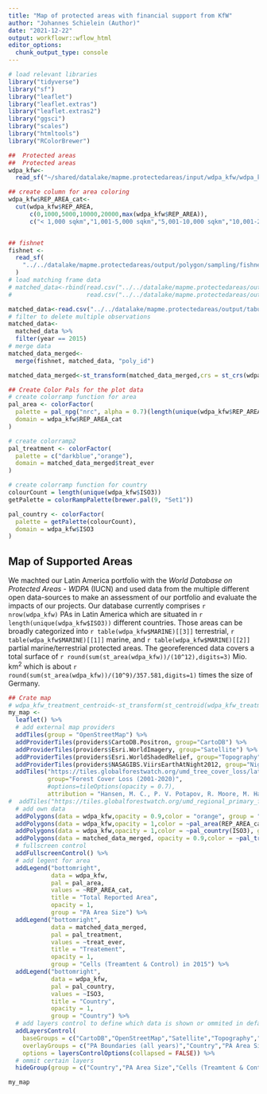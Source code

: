 ```yaml
---
title: "Map of protected areas with financial support from KfW"
author: "Johannes Schielein (Author)"
date: "2021-12-22"
output: workflowr::wflow_html
editor_options:
  chunk_output_type: console
---
```


```r
# load relevant libraries
library("tidyverse")
library("sf")
library("leaflet")
library("leaflet.extras")
library("leaflet.extras2")
library("ggsci")
library("scales")
library("htmltools")
library("RColorBrewer")
```

```r
##  Protected areas
##  Protected areas
wdpa_kfw<-
  read_sf("~/shared/datalake/mapme.protectedareas/input/wdpa_kfw/wdpa_kfw_spatial_latinamerica_2021-02-01_supportedPAs_unique.gpkg")

## create column for area coloring
wdpa_kfw$REP_AREA_cat<-
  cut(wdpa_kfw$REP_AREA,
      c(0,1000,5000,10000,20000,max(wdpa_kfw$REP_AREA)),
      c("< 1,000 sqkm","1,001-5,000 sqkm","5,001-10,000 sqkm","10,001-20,000 sqkm",paste("20,001-",max(wdpa_kfw$REP_AREA)," sqkm",sep="")))


## fishnet
fishnet <-
  read_sf(
    "../../datalake/mapme.protectedareas/output/polygon/sampling/fishnets/fishnet_all_update_Dec-07.gpkg"
  )
# load matching frame data
# matched_data<-rbind(read.csv("../../datalake/mapme.protectedareas/output/tabular/regression_input/matched_panel_2015.csv"),
#                     read.csv("../../datalake/mapme.protectedareas/output/tabular/regression_input/matched_panel_2007.csv"))

matched_data<-read.csv("../../datalake/mapme.protectedareas/output/tabular/regression_input/matched_panel_2015.csv")
# filter to delete multiple observations
matched_data<-
  matched_data %>%
  filter(year == 2015)
# merge data 
matched_data_merged<-
  merge(fishnet, matched_data, "poly_id")

matched_data_merged<-st_transform(matched_data_merged,crs = st_crs(wdpa_kfw))

## Create Color Pals for the plot data
# create colorramp function for area
pal_area <- colorFactor(
  palette = pal_npg("nrc", alpha = 0.7)(length(unique(wdpa_kfw$REP_AREA_cat))),
  domain = wdpa_kfw$REP_AREA_cat
)

# create colorramp2
pal_treatment <- colorFactor(
  palette = c("darkblue","orange"),
  domain = matched_data_merged$treat_ever
)

# create colorramp function for country
colourCount = length(unique(wdpa_kfw$ISO3))
getPalette = colorRampPalette(brewer.pal(9, "Set1"))

pal_country <- colorFactor(
  palette = getPalette(colourCount),
  domain = wdpa_kfw$ISO3
)

```

## Map of Supported Areas

We machted our Latin America portfolio with the *World Database on Protected Areas - WDPA* (IUCN) and used data from the multiple different open data-sources to make an assessment of our portfolio and evaluate the impacts of our projects. Our database currently comprises `r nrow(wdpa_kfw)` PAs in Latin America which are situated in `r length(unique(wdpa_kfw$ISO3))` different countries. Those areas can be broadly categorized into `r table(wdpa_kfw$MARINE)[[3]]` terrestrial, `r table(wdpa_kfw$MARINE)[[1]]` marine, and `r table(wdpa_kfw$MARINE)[[2]]` partial marine/terrestrial protected areas. The georeferenced data covers a total surface of `r round(sum(st_area(wdpa_kfw))/(10^12),digits=3)` Mio. km^2^ which is about `r round(sum(st_area(wdpa_kfw))/(10^9)/357.581,digits=1)` times the size of Germany. 

```r
## Crate map
# wdpa_kfw_treatment_centroid<-st_transform(st_centroid(wdpa_kfw_treatment_centroid),crs = 4326)
my_map <-
  leaflet() %>%
  # add external map providers
  addTiles(group = "OpenStreetMap") %>%
  addProviderTiles(providers$CartoDB.Positron, group="CartoDB") %>%
  addProviderTiles(providers$Esri.WorldImagery, group="Satellite") %>%
  addProviderTiles(providers$Esri.WorldShadedRelief, group="Topography") %>%
  addProviderTiles(providers$NASAGIBS.ViirsEarthAtNight2012, group="Nightlights") %>%
  addTiles("https://tiles.globalforestwatch.org/umd_tree_cover_loss/latest/dynamic/{z}/{x}/{y}.png",
           group="Forest Cover Loss (2001-2020)",
           #options=tileOptions(opacity = 0.7),
           attribution = "Hansen, M. C., P. V. Potapov, R. Moore, M. Hancher, S. A. Turubanova, A. Tyukavina, D. Thau, S. V. Stehman, S. J. Goetz, T. R. Loveland, A. Kommareddy, A. Egorov, L. Chini, C. O. Justice, and J. R. G. Townshend. 2013. “High-Resolution Global Maps of 21st-Century Forest Cover Change.” Science 342 (15 November): 850–53. Data available on-line from: http://earthenginepartners.appspot.com/science-2013-global-forest.")%>%
#  addTiles("https://tiles.globalforestwatch.org/umd_regional_primary_forest_2001/latest/dynamic/{z}/{x}/{y}.png",group="Regional Primary Forests (2001)",attribution = "Hansen, M. C., P. V. Potapov, R. Moore, M. Hancher, S. A. Turubanova, A. Tyukavina, D. Thau, S. V. Stehman, S. J. Goetz, T. R. Loveland, A. Kommareddy, A. Egorov, L. Chini, C. O. Justice, and J. R. G. Townshend. 2013. “High-Resolution Global Maps of 21st-Century Forest Cover Change.” Science 342 (15 November): 850–53. Data available on-line from: http://earthenginepartners.appspot.com/science-2013-global-forest.")%>%
  # add own data
  addPolygons(data = wdpa_kfw,opacity = 0.9,color = "orange", group = "PA Boundaries (all years)",label = ~htmlEscape(NAME),weight = 1)%>%
  addPolygons(data = wdpa_kfw,opacity = 1,color = ~pal_area(REP_AREA_cat), group = "PA Area Size",label = ~htmlEscape(REP_AREA),weight = 1)%>%
  addPolygons(data = wdpa_kfw,opacity = 1,color = ~pal_country(ISO3), group = "Country",label = ~htmlEscape(ISO3),weight = 1)%>%
  addPolygons(data = matched_data_merged, opacity = 0.9,color = ~pal_treatment(treat_ever), group = "Cells (Treamtent & Control) in 2015",label = ~htmlEscape(treat_ever),weight = 1)%>%
  # fullscreen control
  addFullscreenControl() %>%
  # add legent for area
  addLegend("bottomright",
            data = wdpa_kfw,
            pal = pal_area,
            values = ~REP_AREA_cat,
            title = "Total Reported Area",
            opacity = 1,
            group = "PA Area Size") %>% 
  addLegend("bottomright",
            data = matched_data_merged,
            pal = pal_treatment,
            values = ~treat_ever,
            title = "Treatement",
            opacity = 1,
            group = "Cells (Treamtent & Control) in 2015") %>% 
  addLegend("bottomright",
            data = wdpa_kfw,
            pal = pal_country,
            values = ~ISO3,
            title = "Country",
            opacity = 1,
            group = "Country") %>% 
  # add layers control to define which data is shown or ommited in default view
  addLayersControl(
    baseGroups = c("CartoDB","OpenStreetMap","Satellite","Topography","Nightlights"), #"Toner",,"Regional Primary Forests (2001)"
    overlayGroups = c("PA Boundaries (all years)","Country","PA Area Size","Cells (Treamtent & Control) in 2015","Forest Cover Loss (2001-2020)"),
    options = layersControlOptions(collapsed = FALSE)) %>%
  # ommit certain layers
  hideGroup(group = c("Country","PA Area Size","Cells (Treamtent & Control) in 2015","Forest Cover Loss (2001-2020)"))

my_map
```